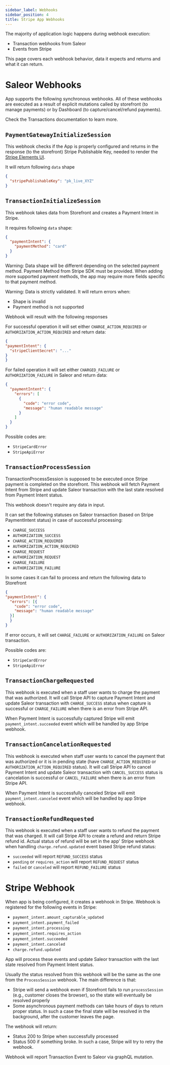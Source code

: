 ```yaml
---
sidebar_label: Webhooks
sidebar_position: 4
title: Stripe App Webhooks
---
```


The majority of application logic happens during webhook execution:
- Transaction webhooks from Saleor
- Events from Stripe

This page covers each webhook behavior, data it expects and returns and what it can return.

# Saleor Webhooks

App supports the following synchronous webhooks. All of these webhooks are executed as a result of explicit mutations called by storefront (to manage payments) or by Dashboard (to capture/cancel/refund payments).

Check the Transactions documentation to learn more.

## `PaymentGatewayInitializeSession`

This webhook checks if the App is properly configured and returns in the response (to the storefront) Stripe Publishable Key, needed to render the [Stripe Elements UI](https://docs.stripe.com/payments/elements).

It will return following `data` shape

```json
{
  "stripePublishableKey": "pk_live_XYZ"
}
```

## `TransactionInitializeSession`

This webhook takes data from Storefront and creates a Payment Intent in Stripe.

It requires following `data` shape:

```json
{
  "paymentIntent": {
    "paymentMethod": "card"
  }
}
```

Warning: Data shape will be different depending on the selected payment method. Payment Method from Stripe SDK must be provided. When adding more supported payment methods, the app may require more fields specific to that payment method.

Warning: Data is strictly validated. It will return errors when:

- Shape is invalid
- Payment method is not supported

Webhook will result with the following responses

For successful operation it will set either `CHARGE_ACTION_REQUIRED` or `AUTHORIZATION_ACTION_REQUIRED` and return data:

```json
{
"paymentIntent": {
  "stripeClientSecret": "..."
}
}
```

For failed operation it will set either `CHARGED_FAILURE` or `AUTHORIZATION_FAILURE` in Saleor and return data:

```json
{
  "paymentIntent": {
    "errors": [
      {
        "code": "error code",
        "message": "human readable message"
      }
    ]
  }
}
```

Possible codes are:
- `StripeCardError`
- `StripeApiError`

## `TransactionProcessSession`

TransactionProcessSession is supposed to be executed once Stripe payment is completed on the storefront. This webhook will fetch Payment Intent from Stripe
and update Saleor transaction with the last state resolved from Payment Intent status.

This webhook doesn't require any data in input.

It can set the following statuses on Saleor transaction (based on Stripe PaymentIntent status) in case of successful processing:

- `CHARGE_SUCCESS`
- `AUTHORIZATION_SUCCESS`
- `CHARGE_ACTION_REQUIRED`
- `AUTHORIZATION_ACTION_REQUIRED`
- `CHARGE_REQUEST`
- `AUTHORIZATION_REQUEST`
- `CHARGE_FAILURE`
- `AUTHORIZATION_FAILURE`

In some cases it can fail to process and return the following data to Storefront

```json
{
"paymentIntent": {
  "errors": [{
    "code": "error code",
    "message": "human readable message"
  }]
  }
}
```

If error occurs, it will set `CHARGE_FAILURE` or `AUTHORIZATION_FAILURE` on Saleor transaction.

Possible codes are:
- `StripeCardError`
- `StripeApiError`


## `TransactionChargeRequested`

This webhook is executed when a staff user wants to charge the payment that was authorized. It will call Stripe API to capture Payment Intent and update Saleor transaction with `CHARGE_SUCCESS` status when capture is successful or `CHARGE_FAILURE` when there is an error from Stripe API.

When Payment Intent is successfully captured Stripe will emit `payment_intent.succeeded` event which will be handled by app Stripe webhook.

## `TransactionCancelationRequested`

This webhook is executed when staff user wants to cancel the payment that was authorized or it is in pending state (have `CHARGE_ACTION_REQUIRED` or `AUTHORIZATION_ACTION_REQUIRED` status). It will call Stripe API to cancel Payment Intent and update Saleor transaction with `CANCEL_SUCCESS` status is cancelation is successful or `CANCEL_FAILURE` when there is an error from Stripe API.

When Payment Intent is successfully canceled Stripe will emit `payment_intent.canceled` event which will be handled by app Stripe webhook.

## `TransactionRefundRequested`

This webhook is executed when a staff user wants to refund the payment that was charged. It will call Stripe API to create a refund and return Stripe refund id. Actual status of refund will be set in the app' Stripe webhook when handling `charge.refund.updated` event based Stripe refund status:

* `succeeded` will report `REFUND_SUCCESS` status
* `pending` or `requires_action` will report `REFUND_REQUEST` status
* `failed` or `canceled` will report `REFUND_FAILURE` status


# Stripe Webhook

When app is being configured, it creates a webhook in Stripe. Webhook is registered for the following events in Stripe:

- `payment_intent.amount_capturable_updated`
- `payment_intent.payment_failed`
- `payment_intent.processing`
- `payment_intent.requires_action`
- `payment_intent.succeeded`
- `payment_intent.canceled`
- `charge.refund.updated`

App will process these events and update Saleor transaction with the last state resolved from Payment Intent status.

Usually the status resolved from this webhook will be the same as the one from the `ProcessSession` webhook. The main difference is that:
- Stripe will send a webhook even if Storefront fails to run `processSession` (e.g., customer closes the browser), so the state will eventually be resolved properly
- Some asynchronous payment methods can take hours of days to return proper status. In such a case the final state will be resolved in the background, after the customer leaves the page.

The webhook will return:
- Status 200 to Stripe when successfully processed
- Status 500 if something broke. In such a case, Stripe will try to retry the webhook.

Webhook will report Transaction Event to Saleor via graphQL mutation.
